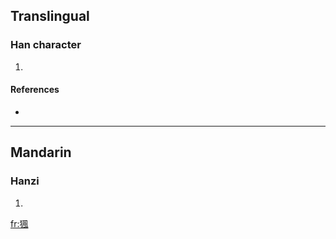 ==Translingual==

===Han character===
{{Han char|rn=94|rad=犬|as=09|sn=12|four=4721<sub>0</sub>|canj=大竹竹弓戈 (KHHNI)}}

# {{defn|Han|sort=犬09}}

====References====
* {{Han ref|kx=0714.150|dkj=20522|dj=1126.140|hdz=21359.030|uh=7326|ud=29478|bh=DA76|bd=55926}}

----

==Mandarin==

===Hanzi===
{{cmn-hanzi|pin=[[fēng]] ([[feng1]]), [[máo]] ([[mao2]]), [[miáo]] ([[miao2]])|wg=feng<sup>1</sup>, mao<sup>2</sup>, miao<sup>2</sup>}}

# {{defn|Mandarin}}

[[fr:猦]]